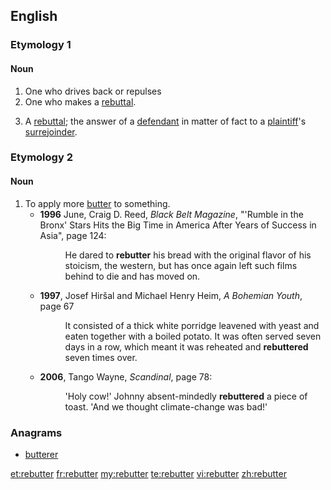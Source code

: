 ==English==

===Etymology 1===
{{suffix|rebut|er}}

====Noun====
{{en-noun}}

# One who drives back or repulses
# One who makes a [[rebuttal]].
# {{context|legal}} A [[rebuttal]]; the answer of a [[defendant]] in matter of fact to a [[plaintiff]]'s [[surrejoinder]].

===Etymology 2===
{{prefix|re|butter}}

====Noun====
{{en-verb}}

# To apply more [[butter]] to something.
#* '''1996''' June, Craig D. Reed, ''Black Belt Magazine'', "'Rumble in the Bronx' Stars Hits the Big Time in America After Years of Success in Asia", page 124:
#*: He dared to '''rebutter''' his bread with the original flavor of his stoicism, the western, but has once again left such films behind to die and has moved on.
#* '''1997''', Josef Hiršal and Michael Henry Heim, ''A Bohemian Youth'', page 67
#*: It consisted of a thick white porridge leavened with yeast and eaten together with a boiled potato. It was often served seven days in a row, which meant it was reheated and '''rebuttered''' seven times over.
#* '''2006''', Tango Wayne, ''Scandinal'', page 78:
#*:  'Holy cow!' Johnny absent-mindedly '''rebuttered''' a piece of toast. 'And we thought climate-change was bad!'

===Anagrams===
* [[butterer#English|butterer]]

[[et:rebutter]]
[[fr:rebutter]]
[[my:rebutter]]
[[te:rebutter]]
[[vi:rebutter]]
[[zh:rebutter]]
